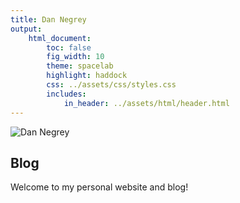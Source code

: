 ```yaml
---
title: Dan Negrey
output:
    html_document:
        toc: false
        fig_width: 10
        theme: spacelab
        highlight: haddock
        css: ../assets/css/styles.css
        includes:
            in_header: ../assets/html/header.html
---
```


<img id="dnegrey" src="../assets/img/dnegrey.jpg" alt="Dan Negrey"/>

## Blog

Welcome to my personal website and blog!

\  
